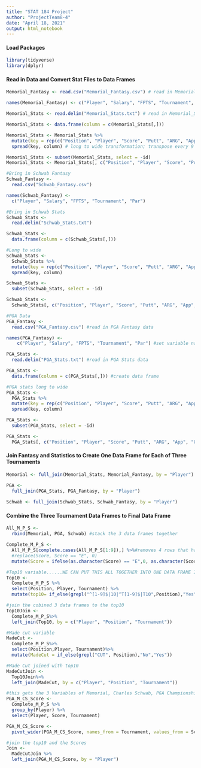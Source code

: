 ```yaml
---
title: "STAT 184 Project"
author: "ProjectTeam8-4"
date: "April 18, 2021"
output: html_notebook
---
```


#### Load Packages
```r
library(tidyverse) 
library(dplyr)
```

#### Read in Data and Convert Stat Files to Data Frames
```r
Memorial_Fantasy <- read.csv("Memorial_Fantasy.csv") # read in Memorial_Fantasy data

names(Memorial_Fantasy) <- c("Player", "Salary", "FPTS", "Tournament", "Par") # change Name variable to Player

Memorial_Stats <- read.delim("Memorial_Stats.txt") # read in Memorial_Stats data

Memorial_Stats <- data.frame(column = c(Memorial_Stats[,]))

Memorial_Stats <- Memorial_Stats %>%
  mutate(key = rep(c("Position", "Player", "Score", "Putt", "ARG", "App", "OTT", "T2G", "Total"), n()/9), id = cumsum(key == "Position")) %>%
  spread(key, column) # long to wide transformation; transpose every 9 rows of Memorial_Stats into a column

Memorial_Stats <- subset(Memorial_Stats, select = -id)
Memorial_Stats <- Memorial_Stats[, c("Position", "Player", "Score", "Putt", "ARG", "App", "OTT", "T2G", "Total")] # reorganize columns

#Bring in Schwab Fantasy
Schwab_Fantasy <- 
  read.csv("Schwab_Fantasy.csv")

names(Schwab_Fantasy) <- 
  c("Player", "Salary", "FPTS", "Tournament", "Par")

#Bring in Schwab Stats
Schwab_Stats <- 
  read.delim("Schwab_Stats.txt")

Schwab_Stats <-
  data.frame(column = c(Schwab_Stats[,]))

#Long to wide 
Schwab_Stats <- 
  Schwab_Stats %>%
  mutate(key = rep(c("Position", "Player", "Score", "Putt", "ARG", "App", "OTT", "T2G", "Total"), n()/9), id = cumsum(key == "Position")) %>%
  spread(key, column)

Schwab_Stats <-
  subset(Schwab_Stats, select = -id)

Schwab_Stats <-
  Schwab_Stats[, c("Position", "Player", "Score", "Putt", "ARG", "App", "OTT", "T2G", "Total")]

#PGA Data 
PGA_Fantasy <-
  read.csv("PGA_Fantasy.csv") #read in PGA Fantasy data

names(PGA_Fantasy) <-
    c("Player", "Salary", "FPTS", "Tournament", "Par") #set variable names for PGA Fantasy

PGA_Stats <-
  read.delim("PGA_Stats.txt") #read in PGA Stats data

PGA_Stats <-
  data.frame(column = c(PGA_Stats[,])) #create data frame

#PGA stats long to wide
PGA_Stats <- 
  PGA_Stats %>%
  mutate(key = rep(c("Position", "Player", "Score", "Putt", "ARG", "App", "OTT", "T2G", "Total"), n()/9), id = cumsum(key == "Position")) %>% 
  spread(key, column) 

PGA_Stats <-
  subset(PGA_Stats, select = -id)

PGA_Stats <-
  PGA_Stats[, c("Position", "Player", "Score", "Putt", "ARG", "App", "OTT", "T2G", "Total")] #reorganize columns of PGA data
```

#### Join Fantasy and Statistics to Create One Data Frame for Each of Three Tournaments
```r
Memorial <- full_join(Memorial_Stats, Memorial_Fantasy, by = "Player")

PGA <- 
  full_join(PGA_Stats, PGA_Fantasy, by = "Player")
  
Schwab <- full_join(Schwab_Stats, Schwab_Fantasy, by = "Player")
```

#### Combine the Three Tournament Data Frames to Final Data Frame 
```r
All_M_P_S <-
  rbind(Memorial, PGA, Schwab) #stack the 3 data frames together

Complete_M_P_S <-
  All_M_P_S[complete.cases(All_M_P_S[1:9]),] %>%#removes 4 rows that have NA in the first 9 variables from the stat data 
  #replace(Score, Score == "E", 0)
  mutate(Score = ifelse(as.character(Score) == "E",0, as.character(Score)))  #%>%#replace score E with 0 

#Top10 variable......WE CAN PUT THIS ALL TOGETHER INTO ONE DATA FRAME IF U GUYS WANT 
Top10 <- 
  Complete_M_P_S %>%
  select(Position, Player, Tournament) %>%
  mutate(top10= if_else(grepl("^[1-9]$|10|^T[1-9]$|T10",Position),"Yes", "No"))

#join the cobined 3 data frames to the top10 
Top10Join <-
  Complete_M_P_S%>%
  left_join(Top10, by = c("Player", "Position", "Tournament"))

#Made cut variable 
MadeCut <-
  Complete_M_P_S%>%
  select(Position,Player, Tournament)%>%
  mutate(MadeCut = if_else(grepl("CUT", Position),"No","Yes"))

#Made Cut joined with top10 
MadeCutJoin <-
  Top10Join%>%
  left_join(MadeCut, by = c("Player", "Position", "Tournament"))

#this gets the 3 Variables of Memorial, Charles Schwab, PGA Championship
PGA_M_CS_Score <-
  Complete_M_P_S %>%
  group_by(Player) %>%
  select(Player, Score, Tournament) 

PGA_M_CS_Score <-
  pivot_wider(PGA_M_CS_Score, names_from = Tournament, values_from = Score)

#join the top10 and the Scores
Join <-
  MadeCutJoin %>%
  left_join(PGA_M_CS_Score, by = "Player")

```



